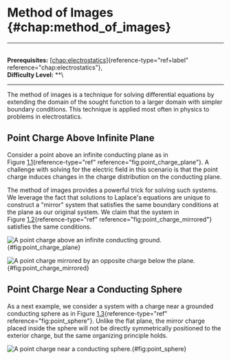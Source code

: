 # Method of Images \{#chap:method_of_images\}

------------------------------------------------------------------------

\
**Prerequisites:**
[\[chap:electrostatics\]](#chap:electrostatics)\{reference-type="ref+label"
reference="chap:electrostatics"\},\
**Difficulty Level:** \*\*\

------------------------------------------------------------------------

The method of images is a technique for solving differential equations
by extending the domain of the sought function to a larger domain with
simpler boundary conditions. This technique is applied most often in
physics to problems in electrostatics.

## Point Charge Above Infinite Plane

Consider a point above an infinite conducting plane as in
Figure [1.1](#fig:point_charge_plane)\{reference-type="ref"
reference="fig:point_charge_plane"\}. A challenge with solving for the
electric field in this scenario is that the point charge induces changes
in the charge distribution on the conducting plane.

The method of images provides a powerful trick for solving such systems.
We leverage the fact that solutions to Laplace's equations are unique to
construct a \"mirror\" system that satisfies the same boundary
conditions at the plane as our original system. We claim that the system
in Figure [1.2](#fig:point_charge_mirrored)\{reference-type="ref"
reference="fig:point_charge_mirrored"\} satisfies the same conditions.

![A point charge above an infinite conducting ground.
](figures/Physics/electromagnetism/method_of_images/point_above_sheet.png)\{#fig:point_charge_plane\}

![A point charge mirrored by an opposite charge below the plane.
](figures/Physics/electromagnetism/method_of_images/point_mirrored.png)\{#fig:point_charge_mirrored\}

## Point Charge Near a Conducting Sphere

As a next example, we consider a system with a charge near a grounded
conducting sphere as in
Figure [1.3](#fig:point_sphere)\{reference-type="ref"
reference="fig:point_sphere"\}. Unlike the flat plane, the mirror charge
placed inside the sphere will not be directly symmetrically positioned
to the exterior charge, but the same organizing principle holds.

![A point charge near a conducting sphere.
](figures/Physics/electromagnetism/method_of_images/point_sphere.png)\{#fig:point_sphere\}
